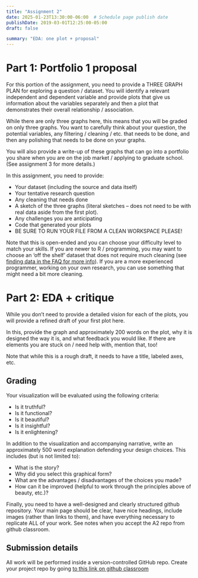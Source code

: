 ```yaml
---
title: "Assignment 2"
date: 2025-01-23T13:30:00-06:00  # Schedule page publish date
publishDate: 2019-03-01T12:25:00-05:00
draft: false

summary: "EDA: one plot + proposal"
---
```


# Part 1: Portfolio 1 proposal
For this portion of the assignment, you need to provide a THREE GRAPH PLAN for exploring a question / dataset. You will identify a relevant independent and dependent variable and provide plots that give us information about the variables separately and then a plot that demonstrates their overall relationship / association. 

While there are only three graphs here, this means that you will be graded on only three graphs. You want to carefully think about your question, the potential variables, any filtering / cleaning / etc. that needs to be done, and then any polishing that needs to be done on your graphs. 

You will also provide a write-up of these graphs that can go into a portfolio you share when you are on the job market / applying to graduate school. (See assignment 3 for more details.)

In this assignment, you need to provide:

* Your dataset (including the source and data itself)
* Your tentative research question
* Any cleaning that needs done
* A sketch of the three graphs (literal sketches -- does not need to be with real data aside from the first plot). 
* Any challenges you are anticipating
* Code that generated your plots
* BE SURE TO RUN YOUR FILE FROM A CLEAN WORKSPACE PLEASE!

Note that this is open-ended and you can choose your difficulty level to match your skills. If you are newer to R / programming, you may want to choose an 'off the shelf' dataset that does not require much cleaning (see [finding data in the FAQ for more info](https://macs40700.netlify.app/faq/)). If you are a more experienced programmer, working on your own research, you can use something that might need a bit more cleaning. 

# Part 2: EDA + critique

While you don't need to provide a detailed vision for each of the plots, you will provide a refined draft of your first plot here. 

In this, provide the graph and approximately 200 words on the plot, why it is designed the way it is, and what feedback you would like. If there are elements you are stuck on / need help with, mention that, too!

Note that while this is a rough draft, it needs to have a title, labeled axes, etc. 

## Grading

Your visualization will be evaluated using the following criteria:

* Is it truthful?
* Is it functional?
* Is it beautiful?
* Is it insightful?
* Is it enlightening?

In addition to the visualization and accompanying narrative, write an approximately 500 word explanation defending your design choices. This includes (but is not limited to):

* What is the story?
* Why did you select this graphical form?
* What are the advantages / disadvantages of the choices you made? 
* How can it be improved (helpful to work through the principles above of beauty, etc.)? 

Finally, you need to have a well-designed and clearly structured github repository. Your main page should be clear, have nice headings, include images (rather than links to them), and have everything necessary to replicate ALL of your work. See notes when you accept the A2 repo from github classroom. 


## Submission details
All work will be performed inside a version-controlled GitHub repo. Create your project repo by going [to this link on github classroom](https://classroom.github.com/a/r_vTsv6J)